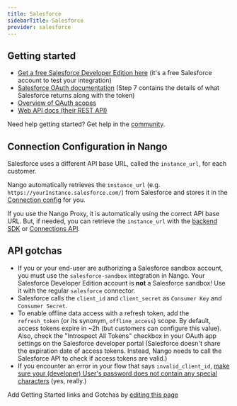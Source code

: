 ```yaml
---
title: Salesforce
sidebarTitle: Salesforce
provider: salesforce
---
```



<Overview />


## Getting started

-   [Get a free Salesforce Developer Edition here](https://developer.salesforce.com/free-trials) (it's a free Salesforce account to test your integration)
-   [Salesforce OAuth documentation](https://help.salesforce.com/s/articleView?id=sf.remoteaccess_authorization_code_credentials_flow.htm&type=5) (Step 7 contains the details of what Salesforce returns along with the token)
-   [Overview of OAuth scopes](https://help.salesforce.com/s/articleView?id=sf.connected_app_create_api_integration.htm&type=5)
-   [Web API docs (their REST API)](https://developer.salesforce.com/docs/atlas.en-us.api_rest.meta/api_rest/intro_rest_resources.html)

<Tip>Need help getting started? Get help in the [community](https://nango.dev/slack).</Tip>

## Connection Configuration in Nango

Salesforce uses a different API base URL, called the `instance_url`, for each customer.

Nango automatically retrieves the `instance_url` (e.g. `https://yourInstance.salesforce.com/`) from Salesforce and stores it in the [Connection config](/guides/getting-started/authorize-an-api-from-your-app#apis-requiring-connection-specific-configuration-for-authorization) for you.

If you use the Nango Proxy, it is automatically using the correct API base URL. But, if needed, you can retrieve the `instance_url` with the [backend SDK](/reference/sdks/node#get-a-connection-with-credentials) or [Connections API](/reference/api/connection/get).

## API gotchas

-   If you or your end-user are authorizing a Salesforce sandbox account, you must use the `salesforce-sandbox` integration in Nango. Your Salesforce Developer Edition account is **not** a Salesforce sandbox! Use it with the regular `salesforce` connector.
-   Salesforce calls the `client_id` and `client_secret` as `Consumer Key` and `Consumer Secret`.
-   To enable offline data access with a refresh token, add the `refresh_token` (or its synonym, `offline_access`) scope. By default, access tokens expire in ~2h (but customers can configure this value). Also, check the "Introspect All Tokens" checkbox in your OAuth app settings on the Salesforce developer portal (Salesforce doesn't share the expiration date of access tokens. Instead, Nango needs to call the Salesforce API to check if access tokens are valid.)
-   If you encounter an error in your flow that says `invalid_client_id`, [make sure your (developer) User's password does not contain any special characters](https://developer.salesforce.com/forums/?id=906F00000009ABLIA2) (yes, really.)

<Note>Add Getting Started links and Gotchas by [editing this page](https://github.com/nangohq/nango/tree/master/docs-v2/integrations/all/salesforce.mdx)</Note>
